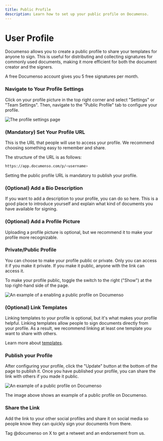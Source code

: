 ```yaml
---
title: Public Profile
description: Learn how to set up your public profile on Documenso.
---
```



# User Profile

Documenso allows you to create a public profile to share your templates for anyone to sign. This is useful for distributing and collecting signatures for commonly used documents, making it more efficient for both the document creator and the signers.

<Callout type="info">A free Documenso account gives you 5 free signatures per month.</Callout>

<Steps>

### Navigate to Your Profile Settings

Click on your profile picture in the top right corner and select "Settings" or "Team Settings". Then, navigate to the "Public Profile" tab to configure your profile.

![The profile settings page](/public-profile/documenso-public-profile-settings.webp)

### (Mandatory) Set Your Profile URL

This is the URL that people will use to access your profile. We recommend choosing something easy to remember and share.

The structure of the URL is as follows:

```bash
https://app.documenso.com/p/<username>
```

Setting the public profile URL is mandatory to publish your profile.

### (Optional) Add a Bio Description

If you want to add a description to your profile, you can do so here. This is a good place to introduce yourself and explain what kind of documents you have available for signing.

### (Optional) Add a Profile Picture

Uploading a profile picture is optional, but we recommend it to make your profile more recognizable.

### Private/Public Profile

You can choose to make your profile public or private. Only you can access it if you make it private. If you make it public, anyone with the link can access it.

To make your profile public, toggle the switch to the right ("Show") at the top right-hand side of the page.

![An example of a enabling a public profile on Documenso](/public-profile/documenso-enable-public-profile-settings.webp)

### (Optional) Link Templates

Linking templates to your profile is optional, but it's what makes your profile helpful. Linking templates allow people to sign documents directly from your profile. As a result, we recommend linking at least one template you want to share with others.

Learn more about [templates](/users/templates).

### Publish your Profile

After configuring your profile, click the "Update" button at the bottom of the page to publish it. Once you have published your profile, you can share the link with others if you made it public.

![An example of a public profile on Documenso](/direct-links/documenso-profile.webp)

The image above shows an example of a public profile on Documenso.

### Share the Link

Add the link to your other social profiles and share it on social media so people know they can quickly sign your documents from there.

<Callout>Tag @documenso on X to get a retweet and an endorsement from us.</Callout>

</Steps>
